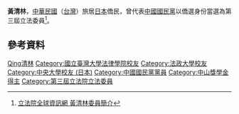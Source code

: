 {{Infobox_officeholder
| name = 黃清林
| image name =
| width = 
| now = 中華民國（台灣）政治人士 
| period = 
| Sex = 男 
| Native place = 
| date of birth = 
| party = {{Kmt|19px}}
| place of birth = 
| educate = 
*台大法律系畢
*律師高考及格
*日本法政大學政治學博士課程修畢
*日本中央大學政治學碩士
| past = 
*考取第一屆中山獎學金留學考試赴日留學
*今日之中國社總經理
*自由新聞社副社長兼總編輯
*日本華僑報業出版業公會會長
*第三屆立法委員<br><span style="color: blue;">(1996年-1999年)</span>
}}
'''黃清林'''，[[中華民國|中華民國]]（[[台灣|台灣]]）旅居[[日本|日本]]僑民，曾代表[[中國國民黨|中國國民黨]]以僑選身份當選為第三屆立法委員<ref>[http://www.ly.gov.tw/ly/01_introduce/0103_leg/leg_main/leg_ver01_01.jsp?ItemNO=01030100&lgno=00115&stage=3 立法院全球資訊網 黃清林委員簡介]</ref>。

==參考資料==
<div class="references-small">
<references />
</div>

{{DEFAULTSORT:Huang黃清林}}



[[Category:黃姓|Qing清林]]
[[Category:國立臺灣大學法律學院校友|Category:國立臺灣大學法律學院校友]]
[[Category:法政大學校友|Category:法政大學校友]]
[[Category:中央大學校友_(日本)|Category:中央大學校友 (日本)]]
[[Category:中國國民黨黨員|Category:中國國民黨黨員]]
[[Category:中山獎學金得主|Category:中山獎學金得主]]
[[Category:第三屆立法院立法委員|Category:第三屆立法院立法委員]]